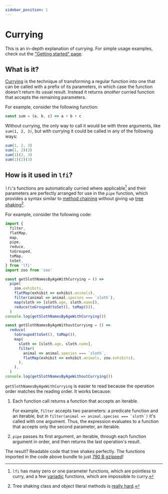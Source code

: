 ```yaml
---
sidebar_position: 1
---
```


# Currying

This is an in-depth explanation of currying. For simple usage examples, check
out the ["Getting started" page](/docs/getting-started).

## What is it?

[Currying](https://en.wikipedia.org/wiki/Currying) is the technique of
transforming a regular function into one that can be called with a prefix of its
parameters, in which case the function doesn't return its usual result. Instead
it returns _another_ curried function that accepts the remaining parameters.

For example, consider the following function:

```js
const sum = (a, b, c) => a + b + c
```

Without currying, the only way to call it would be with three arguments, like
`sum(1, 2, 3)`, but with currying it could be called in any of the following
ways:

```js
sum(1, 2, 3)
sum(1, 2)(3)
sum(1)(2, 3)
sum(1)(2)(3)
```

## How is it used in `lfi`?

`lfi`'s functions are automatically curried where applicable[^1] and their
parameters are perfectly arranged for use in the `pipe` function, which provides
a syntax similar to
[method chaining](https://en.wikipedia.org/wiki/Method_chaining) without giving
up
[tree shaking](https://developer.mozilla.org/en-US/docs/Glossary/Tree_shaking)[^2].

For example, consider the following code:

```js playground
import {
  filter,
  flatMap,
  map,
  pipe,
  reduce,
  toGrouped,
  toMap,
  toSet,
} from 'lfi'
import zoo from 'zoo'

const getSlothNamesByAgeWithCurrying = () =>
  pipe(
    zoo.exhibits,
    flatMap(exhibit => exhibit.animals),
    filter(animal => animal.species === `sloth`),
    map(sloth => [sloth.age, sloth.name]),
    reduce(toGrouped(toSet(), toMap())),
  )
console.log(getSlothNamesByAgeWithCurrying())

const getSlothNamesByAgeWithoutCurrying = () =>
  reduce(
    toGrouped(toSet(), toMap()),
    map(
      sloth => [sloth.age, sloth.name],
      filter(
        animal => animal.species === `sloth`,
        flatMap(exhibit => exhibit.animals, zoo.exhibits),
      ),
    ),
  )
console.log(getSlothNamesByAgeWithoutCurrying())
```

`getSlothNamesByAgeWithCurrying` is easier to read because the operation order
matches the reading order. It works because:

1. Each function call returns a function that accepts an iterable.

   For example, `filter` accepts two parameters: a predicate function and an
   iterable, but in ``filter(animal => animal.species === `sloth`)`` it's called
   with one argument. Thus, the expression evaluates to a function that accepts
   only the second parameter, an iterable.

2. `pipe` passes its first argument, an iterable, through each function argument
   in order, and then returns the last operation's result.

The result? Readable code that tree shakes perfectly. The functions imported in
the code above bundle to just
[790 B gzipped](https://bundlejs.com/?text=export%20{%20filter,%20flatMap,%20map,%20pipe,%20reduce,%20toGrouped,%20toMap,%20toSet%20}%20from%20%27lfi%27&bundle)!

[^1]:
    `lfi` has many zero or one parameter functions, which are pointless to
    curry, and a few [variadic](https://en.wikipedia.org/wiki/Variadic_function)
    functions, which are impossible to curry.

[^2]:
    Tree shaking class and object literal methods is
    [really hard](https://github.com/rollup/rollup/issues/349).
